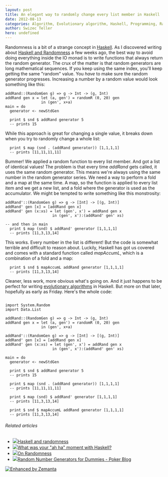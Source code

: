 ```yaml
---
layout: post
title: An elegant way to randomly change every list member in Haskell
date: 2012-08-13
categories: Algorithm, Evolutionary algorithm, Haskell, Programming, Random number generation, Randomness
author: Swizec Teller
hero: undefined
---
```


Randomness is a bit of a strange concept in [Haskell](http://haskell.org "Haskell (programming language)"). As I discovered writing about [Haskell and Randomness](http://swizec.com/blog/haskell-and-randomness/swizec/4763) a few weeks ago, the best way to avoid doing everything inside the IO monad is to write functions that always return the random generator. The crux of the matter is that random generators are long mathematical sequences. If you keep using the same index, you'll keep getting the same "random" value. You _have_ to make sure the random generator progresses. Increasing a number by a random value would look something like this:


    addRand::(RandomGen g) => g -> Int -> (g, Int)
    addRand gen x = let (a, gen') = randomR (0, 20) gen
                    in (gen', x+a)
    main = do
      generator <- newStdGen

      print $ snd $ addRand generator 5
      -- prints 15

While this approach is great for changing a single value, it breaks down when you try to randomly change a whole list:

      
      print $ map (snd . (addRand generator)) [1,1,1,1]
      -- prints [11,11,11,11]

Bummer! We applied a random function to every list member. And got a list of identical values! The problem is that every time _addRand_ gets called, it uses the same random generator. This means we're always using the same number in the random generator series. We need a way to perform a fold and a map at the same time. A map, so the function is applied to every list item and we get a new list, and a fold where the generator is used as the accumulator. We might be tempted to write something like this monstrosity:

    addRand'::(RandomGen g) => g -> [Int] -> [(g, Int)]
    addRand' gen [x] = [addRand gen x]
    addRand' gen (x:xs) = let (gen', x') = addRand gen x
                         in (gen', x'):(addRand' gen' xs)

    -- and then in main
      print $ map (snd) $ addRand' generator [1,1,1,1]
      -- prints [11,3,13,14]

This works. Every number in the list is different! But the code is somewhat terrible and difficult to reason about. Luckily, Haskell has got us covered and comes with a standard function called _mapAccumL_, which is a combination of a fold and a map:

      
      print $ snd $ mapAccumL addRand generator [1,1,1,1]
      -- prints [11,3,13,14]

Cleaner, less work, more obvious what's going on. And it just happens to be perfect for writing [evolutionary algorithms](http://en.wikipedia.org/wiki/Evolutionary_algorithm "Evolutionary algorithm") in Haskell. But more on that later, hopefully as early as Friday. Here's the whole code:

```

import System.Random
import Data.List

addRand::(RandomGen g) => g -> Int -> (g, Int)
addRand gen x = let (a, gen') = randomR (0, 20) gen
                in (gen', x+a)

addRand'::(RandomGen g) => g -> [Int] -> [(g, Int)]
addRand' gen [x] = [addRand gen x]
addRand' gen (x:xs) = let (gen', x') = addRand gen x
                     in (gen', x'):(addRand' gen' xs)

main = do
  generator <- newStdGen

  print $ snd $ addRand generator 5
  -- prints 15

  print $ map (snd . (addRand generator)) [1,1,1,1]
  -- prints [11,11,11,11]

  print $ map (snd) $ addRand' generator [1,1,1,1]
  -- prints [11,3,13,14]

  print $ snd $ mapAccumL addRand generator [1,1,1,1]
  -- prints [11,3,13,14]
```

###### Related articles

-   [![](http://i.zemanta.com/97837627_80_80.jpg)](http://swizec.com/blog/haskell-and-randomness/swizec/4763)[Haskell and randomness](http://swizec.com/blog/haskell-and-randomness/swizec/4763)
-   [![](http://i.zemanta.com/noimg_116_80_80.jpg)](http://www.reddit.com/comments/vi425)[What was your "ah ha" moment with Haskell?](http://www.reddit.com/comments/vi425)
-   [![](http://i.zemanta.com/noimg_76_80_80.jpg)](http://www.pokerlistings.com/strategy/psychology/on-randomness)[On Randomness](http://www.pokerlistings.com/strategy/psychology/on-randomness)
-   [![](http://i.zemanta.com/noimg_15_80_80.jpg)](http://www.pokerlistings.com/blog/random-number-generators-for-dummies)[Random Number Generators for Dummies - Poker Blog](http://www.pokerlistings.com/blog/random-number-generators-for-dummies)

[![Enhanced by Zemanta](http://img.zemanta.com/zemified_e.png?x-id=5433b6d5-80a7-4bfb-90d3-81ae0cd76716)](http://www.zemanta.com/?px "Enhanced by Zemanta")
